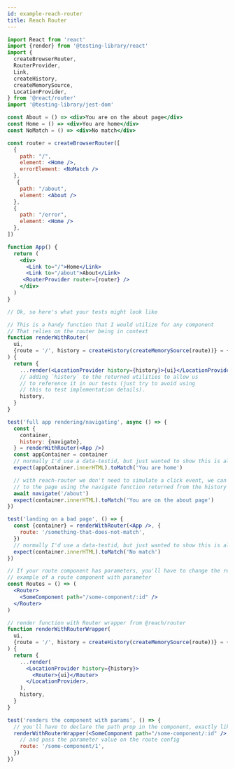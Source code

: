 ```yaml
---
id: example-reach-router
title: Reach Router
---
```


```jsx
import React from 'react'
import {render} from '@testing-library/react'
import {
  createBrowserRouter,
  RouterProvider,
  Link,
  createHistory,
  createMemorySource,
  LocationProvider,
} from '@react/router'
import '@testing-library/jest-dom'

const About = () => <div>You are on the about page</div>
const Home = () => <div>You are home</div>
const NoMatch = () => <div>No match</div>

const router = createBrowserRouter([
  {
    path: "/",
    element: <Home />,
    errorElement: <NoMatch />
  },
   {
    path: "/about",
    element: <About />
  }, 
  {
    path: "/error",
    element: <Home />
  },
])

function App() {
  return (
    <div>
      <Link to="/">Home</Link>
      <Link to="/about">About</Link>
     <RouterProvider router={router} />
    </div>
  )
}

// Ok, so here's what your tests might look like

// This is a handy function that I would utilize for any component
// That relies on the router being in context
function renderWithRouter(
  ui,
  {route = '/', history = createHistory(createMemorySource(route))} = {},
) {
  return {
    ...render(<LocationProvider history={history}>{ui}</LocationProvider>),
    // adding `history` to the returned utilities to allow us
    // to reference it in our tests (just try to avoid using
    // this to test implementation details).
    history,
  }
}

test('full app rendering/navigating', async () => {
  const {
    container,
    history: {navigate},
  } = renderWithRouter(<App />)
  const appContainer = container
  // normally I'd use a data-testid, but just wanted to show this is also possible
  expect(appContainer.innerHTML).toMatch('You are home')

  // with reach-router we don't need to simulate a click event, we can just transition
  // to the page using the navigate function returned from the history object.
  await navigate('/about')
  expect(container.innerHTML).toMatch('You are on the about page')
})

test('landing on a bad page', () => {
  const {container} = renderWithRouter(<App />, {
    route: '/something-that-does-not-match',
  })
  // normally I'd use a data-testid, but just wanted to show this is also possible
  expect(container.innerHTML).toMatch('No match')
})

// If your route component has parameters, you'll have to change the render function a little bit
// example of a route component with parameter
const Routes = () => (
  <Router>
    <SomeComponent path="/some-component/:id" />
  </Router>
)

// render function with Router wrapper from @reach/router
function renderWithRouterWrapper(
  ui,
  {route = '/', history = createHistory(createMemorySource(route))} = {},
) {
  return {
    ...render(
      <LocationProvider history={history}>
        <Router>{ui}</Router>
      </LocationProvider>,
    ),
    history,
  }
}

test('renders the component with params', () => {
  // you'll have to declare the path prop in the component, exactly like the route
  renderWithRouterWrapper(<SomeComponent path="/some-component/:id" />, {
    // and pass the parameter value on the route config
    route: '/some-component/1',
  })
})
```
